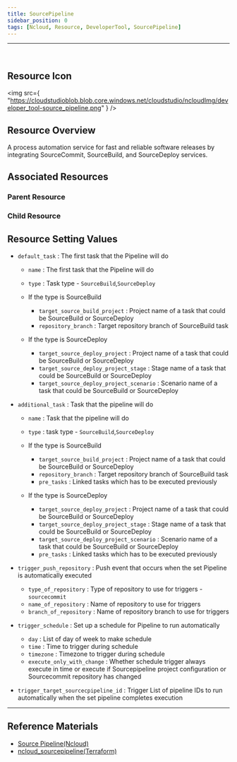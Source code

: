 ```yaml
---
title: SourcePipeline
sidebar_position: 0
tags: [Ncloud, Resource, DeveloperTool, SourcePipeline]
---
```


<hr />
<br />

## Resource Icon

<img
    src={
        "https://cloudstudioblob.blob.core.windows.net/cloudstudio/ncloudImg/developer_tool-source_pipeline.png"
    }
/>

## Resource Overview

A process automation service for fast and reliable software releases by integrating SourceCommit, SourceBuild, and SourceDeploy services.

## Associated Resources

### Parent Resource

### Child Resource




## Resource Setting Values

-   `default_task` : The first task that the Pipeline will do
    -   `name` : The first task that the Pipeline will do
    -   `type` : Task type - `SourceBuild`,`SourceDeploy`

    - If the type is SourceBuild
        - `target_source_build_project` : Project name of a task that could be SourceBuild or SourceDeploy
        - `repository_branch` : Target repository branch of SourceBuild task

    - If the type is SourceDeploy
        -  `target_source_deploy_project` : Project name of a task that could be SourceBuild or SourceDeploy
        -  `target_source_deploy_project_stage` : Stage name of a task that could be SourceBuild or SourceDeploy
        -  `target_source_deploy_project_scenario` : Scenario name of a task that could be SourceBuild or SourceDeploy

-   `additional_task` : Task that the pipeline will do
    -   `name` : Task that the pipeline will do
    -   `type` : task type - `SourceBuild`,`SourceDeploy`

    - If the type is SourceBuild
        - `target_source_build_project` : Project name of a task that could be SourceBuild or SourceDeploy
        - `repository_branch` : Target repository branch of SourceBuild task
        -  `pre_tasks` : Linked tasks which has to be executed previously

    - If the type is SourceDeploy
        -  `target_source_deploy_project` : Project name of a task that could be SourceBuild or SourceDeploy
        -  `target_source_deploy_project_stage` : Stage name of a task that could be SourceBuild or SourceDeploy
        -  `target_source_deploy_project_scenario` : Scenario name of a task that could be SourceBuild or SourceDeploy
        -  `pre_tasks` : Linked tasks which has to be executed previously

-   `trigger_push_repository` : Push event that occurs when the set Pipeline is automatically executed
    -   `type_of_repository` : Type of repository to use for triggers - `sourcecommit`
    -   `name_of_repository` : Name of repository to use for triggers
    -   `branch_of_repository` : Name of repository branch to use for triggers

-   `trigger_schedule` : Set up a schedule for Pipeline to run automatically
    - `day` : List of day of week to make schedule
    - `time` : Time to trigger during schedule
    - `timezone` : Timezone to trigger during schedule
    - `execute_only_with_change` : Whether schedule trigger always execute in time or execute if Sourcepipeline project configuration or Sourcecommit repository has changed 

-   `trigger_target_sourcecpipeline_id` : Trigger List of pipeline IDs to run automatically when the set pipeline completes execution



---


## Reference Materials

-   [Source Pipeline(Ncloud)](https://www.ncloud.com/product/devTools/sourcePipeline)
-   [ncloud_sourcepipeline(Terraform)](https://registry.terraform.io/providers/NaverCloudPlatform/ncloud/latest/docs/resources/sourcepipeline_project)
